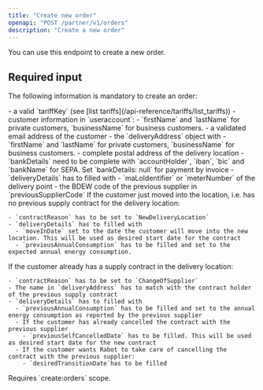 ```yaml
---
title: "Create new order"
openapi: "POST /partner/v1/orders"
description: "Create a new order"
---
```


You can use this endpoint to create a new order.

## Required input

The following information is mandatory to create an order:

<AccordionGroup>
  <Accordion title="General information" defaultOpen>
    - a valid `tariffKey` (see [list tariffs](/api-reference/tariffs/list_tariffs))
    - customer information in `useraccount`:
      - `firstName` and `lastName` for private customers, `businessName` for business customers.
      - a validated email address of the customer
    - the `deliveryAddress` object with
      - `firstName` and `lastName` for private customers, `businessName` for business customers.
      - complete postal address of the delivery location
    - `bankDetails` need to be complete with `accountHolder`, `iban`, `bic` and `bankName` for SEPA. Set `bankDetails: null` for payment by invoice
    - `deliveryDetails` has to filled with
      - `maLoIdentifier` or `meterNumber` of the delivery point
      - the BDEW code of the previous supplier in `previousSupplierCode`
  </Accordion>
  <Accordion title="Use case: new delivery location">
    If the customer just moved into the location, i.e. has no previous supply contract for the delivery location:

    - `contractReason` has to be set to `NewDeliveryLocation`
    - `deliveryDetails` has to filled with
      - `moveInDate` set to the date the customer will move into the new location. This will be used as desired start date for the contract
      - `previousAnnualConsumption` has to be filled and set to the expected annual energy consumption.
  </Accordion>
  <Accordion title="Use case: change of supplier">
    If the customer already has a supply contract in the delivery location:

    - `contractReason` has to be set to `ChangeOfSupplier`
    - The name in `deliveryAddress` has to match with the contract holder of the previous supply contract
    - `deliveryDetails` has to filled with
      - `previousAnnualConsumption` has to be filled and set to the annual energy consumption as reported by the previous supplier
      - If the customer has already cancelled the contract with the previous supplier
        - `previousSelfCancelledDate` has to be filled. This will be used as desired start date for the new contract
      - If the customer wants Rabot to take care of cancelling the contract with the previous supplier:
        - `desiredTransitionDate`has to be filled
  </Accordion>
</AccordionGroup>

<Note>
  Requires `create:orders` scope.
</Note>